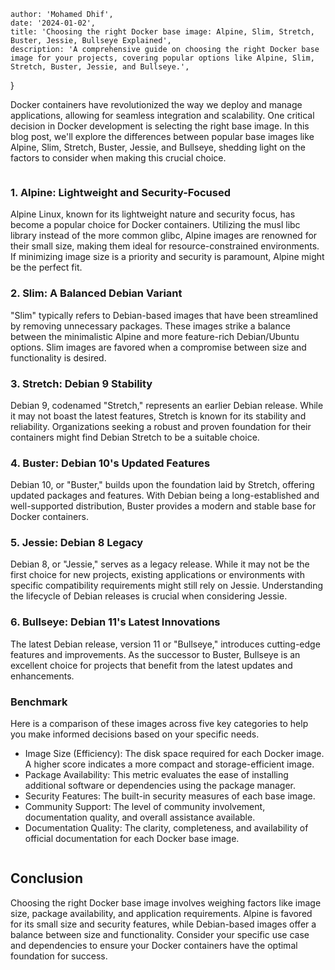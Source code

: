 

    author: 'Mohamed Dhif',
    date: '2024-01-02',
    title: 'Choosing the right Docker base image: Alpine, Slim, Stretch, Buster, Jessie, Bullseye Explained',
    description: 'A comprehensive guide on choosing the right Docker base image for your projects, covering popular options like Alpine, Slim, Stretch, Buster, Jessie, and Bullseye.',
}



Docker containers have revolutionized the way we deploy and manage applications, allowing for seamless integration and scalability. One critical decision in Docker development is selecting the right base image. In this blog post, we'll explore the differences between popular base images like Alpine, Slim, Stretch, Buster, Jessie, and Bullseye, shedding light on the factors to consider when making this crucial choice.

<Image src={dockerLogo} alt="" className="flex max-w-xs mx-auto" />

### 1. Alpine: Lightweight and Security-Focused
Alpine Linux, known for its lightweight nature and security focus, has become a popular choice for Docker containers. Utilizing the musl libc library instead of the more common glibc, Alpine images are renowned for their small size, making them ideal for resource-constrained environments. If minimizing image size is a priority and security is paramount, Alpine might be the perfect fit.

### 2. Slim: A Balanced Debian Variant
"Slim" typically refers to Debian-based images that have been streamlined by removing unnecessary packages. These images strike a balance between the minimalistic Alpine and more feature-rich Debian/Ubuntu options. Slim images are favored when a compromise between size and functionality is desired.

### 3. Stretch: Debian 9 Stability
Debian 9, codenamed "Stretch," represents an earlier Debian release. While it may not boast the latest features, Stretch is known for its stability and reliability. Organizations seeking a robust and proven foundation for their containers might find Debian Stretch to be a suitable choice.

### 4. Buster: Debian 10's Updated Features
Debian 10, or "Buster," builds upon the foundation laid by Stretch, offering updated packages and features. With Debian being a long-established and well-supported distribution, Buster provides a modern and stable base for Docker containers.

### 5. Jessie: Debian 8 Legacy
Debian 8, or "Jessie," serves as a legacy release. While it may not be the first choice for new projects, existing applications or environments with specific compatibility requirements might still rely on Jessie. Understanding the lifecycle of Debian releases is crucial when considering Jessie.

### 6. Bullseye: Debian 11's Latest Innovations
The latest Debian release, version 11 or "Bullseye," introduces cutting-edge features and improvements. As the successor to Buster, Bullseye is an excellent choice for projects that benefit from the latest updates and enhancements.

### Benchmark

Here is a comparison of these images across five key categories to help you make informed decisions based on your specific needs.

- Image Size (Efficiency): The disk space required for each Docker image. A higher score indicates a more compact and storage-efficient image.
- Package Availability: This metric evaluates the ease of installing additional software or dependencies using the package manager.
- Security Features: The built-in security measures of each base image.
- Community Support: The level of community involvement, documentation quality, and overall assistance available.
- Documentation Quality: The clarity, completeness, and availability of official documentation for each Docker base image.

<Image src={radarChart} alt="" />


## Conclusion

Choosing the right Docker base image involves weighing factors like image size, package availability, and application requirements. Alpine is favored for its small size and security features, while Debian-based images offer a balance between size and functionality. Consider your specific use case and dependencies to ensure your Docker containers have the optimal foundation for success.